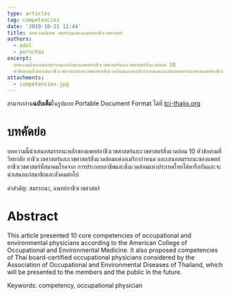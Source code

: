 ```yaml
---
type: articles
tag: competencies
date: '2019-10-21 11:44'
title: บทความพิเศษ สมรรถนะของแพทย์อาชีวเวชศาสตร์
authors:
  - adul
  - pornchai
excerpt: 
  บทความนี้นำเสนอสมรรถนะหลักของแพทย์อาชีวเวชศาสตร์และเวชศาสตร์สิ่งแวดล้อม 10
  หัวข้อตามที่วิทยาลัยอาชีวเวชศาสตร์และเวชศาสตร์สิ่งแวดล้อมแห่งอเมริกากำหนดและเสนอสมรรถนะของแพทย์อาชีวเวชศาสตร์ที่สมาคมโรคจากการประกอบอาชีพและสิ่งแวดล้อมแห่งประเทศไทยได้หารือกันและจะนำเสนอแก่สมาชิกและสังคมต่อไป
attachments:
  - competencies.jpg
---
```




สามารถอ่าน**ฉบับเต็ม**ในรูปแบบ Portable Document Format ได้ที่ [tci-thaijo.org](https://www.tci-thaijo.org/index.php/tmj/article/download/180301/127991/)

# บทคัดย่อ

บทความนี้นำเสนอสมรรถนะหลักของแพทย์อาชีวเวชศาสตร์และเวชศาสตร์สิ่งแวดล้อม 10 หัวข้อตามที่วิทยาลัย
อาชีวเวชศาสตร์และเวชศาสตร์สิ่งแวดล้อมแห่งอเมริกากำหนด
และเสนอสมรรถนะของแพทย์อาชีวเวชศาสตร์ที่สมาคมโรคจาก
การประกอบอาชีพและสิ่งแวดล้อมแห่งประเทศไทยได้หารือกันและจะนำเสนอแก่สมาชิกและสังคมต่อไป

คำสำคัญ: สมรรถนะ, แพทย์อาชีวเวชศาสตร์

# Abstract

This article presented 10 core competencies of occupational and
environmental physicians according to the American College of Occupational
and Environmental Medicine. It also proposed competencies of Thai
board-certified occupational physicians considered by the Association of
Occupational and Environmental Diseases of Thailand, which will be presented
to the members and the public in the future.

Keywords: competency, occupational physician

